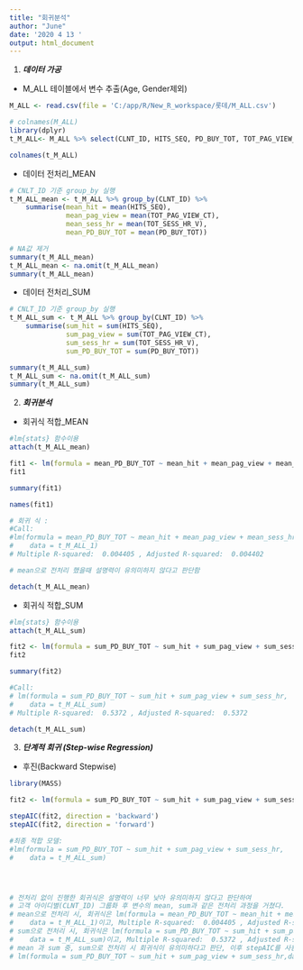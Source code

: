 ---
title: "회귀분석"
author: "June"
date: '2020 4 13 '
output: html_document
---


(@) ***데이터 가공***

+ M_ALL 테이블에서 변수 추출(Age, Gender제외)

```{r code1, include=TRUE, echo=TRUE, message=FALSE, warning=FALSE}

M_ALL <- read.csv(file = 'C:/app/R/New_R_workspace/롯데/M_ALL.csv')

# colnames(M_ALL)
library(dplyr)
t_M_ALL<- M_ALL %>% select(CLNT_ID, HITS_SEQ, PD_BUY_TOT, TOT_PAG_VIEW_CT, TOT_SESS_HR_V)

colnames(t_M_ALL)
```

+ 데이터 전처리_MEAN

```{r code2, include=TRUE, echo=TRUE, message=FALSE, warning=FALSE}

# CNLT_ID 기준 group_by 실행
t_M_ALL_mean <- t_M_ALL %>% group_by(CLNT_ID) %>% 
    summarise(mean_hit = mean(HITS_SEQ),
              mean_pag_view = mean(TOT_PAG_VIEW_CT),
              mean_sess_hr = mean(TOT_SESS_HR_V),
              mean_PD_BUY_TOT = mean(PD_BUY_TOT))

# NA값 제거
summary(t_M_ALL_mean)
t_M_ALL_mean <- na.omit(t_M_ALL_mean)
summary(t_M_ALL_mean)

```


+ 데이터 전처리_SUM

```{r code3, include=TRUE, echo=TRUE, message=FALSE, warning=FALSE}

# CNLT_ID 기준 group_by 실행
t_M_ALL_sum <- t_M_ALL %>% group_by(CLNT_ID) %>% 
    summarise(sum_hit = sum(HITS_SEQ),
              sum_pag_view = sum(TOT_PAG_VIEW_CT),
              sum_sess_hr = sum(TOT_SESS_HR_V),
              sum_PD_BUY_TOT = sum(PD_BUY_TOT))

summary(t_M_ALL_sum)
t_M_ALL_sum <- na.omit(t_M_ALL_sum)
summary(t_M_ALL_sum)

```


(@) ***회귀분석***

+ 회귀식 적합_MEAN
```{r code4, echo=TRUE, message=FALSE, warning=FALSE}
#lm{stats} 함수이용
attach(t_M_ALL_mean)

fit1 <- lm(formula = mean_PD_BUY_TOT ~ mean_hit + mean_pag_view + mean_sess_hr, data = t_M_ALL_mean)
fit1

summary(fit1)

names(fit1)

# 회귀 식 : 
#Call:
#lm(formula = mean_PD_BUY_TOT ~ mean_hit + mean_pag_view + mean_sess_hr, 
#    data = t_M_ALL_1)
# Multiple R-squared:  0.004405 , Adjusted R-squared:  0.004402 

# mean으로 전처리 했을때 설명력이 유의미하지 않다고 판단함

detach(t_M_ALL_mean)

```


+ 회귀식 적합_SUM
```{r code5, echo=TRUE, message=FALSE, warning=FALSE}

#lm{stats} 함수이용
attach(t_M_ALL_sum)

fit2 <- lm(formula = sum_PD_BUY_TOT ~ sum_hit + sum_pag_view + sum_sess_hr, data = t_M_ALL_sum)
fit2

summary(fit2)

#Call:
# lm(formula = sum_PD_BUY_TOT ~ sum_hit + sum_pag_view + sum_sess_hr, 
#    data = t_M_ALL_sum)
# Multiple R-squared:  0.5372 , Adjusted R-squared:  0.5372

detach(t_M_ALL_sum)

```


(@) ***단계적 회귀 (Step-wise Regression)***


+ 후진(Backward Stepwise)

```{r code6, echo=TRUE, message=FALSE, warning=FALSE}
library(MASS)

fit2 <- lm(formula = sum_PD_BUY_TOT ~ sum_hit + sum_pag_view + sum_sess_hr, data = t_M_ALL_sum) 

stepAIC(fit2, direction = 'backward')
stepAIC(fit2, direction = 'forward')

#최종 적합 모델:
#lm(formula = sum_PD_BUY_TOT ~ sum_hit + sum_pag_view + sum_sess_hr, 
#    data = t_M_ALL_sum)




# 전처리 없이 진행한 회귀식은 설명력이 너무 낮아 유의미하지 않다고 판단하여 
# 고객 아이디별(CLNT_ID) 그룹화 후 변수의 mean, sum과 같은 전처리 과정을 거쳤다.
# mean으로 전처리 시, 회귀식은 lm(formula = mean_PD_BUY_TOT ~ mean_hit + mean_pag_view + mean_sess_hr, 
#    data = t_M_ALL_1)이고, Multiple R-squared:  0.004405 , Adjusted R-squared:  0.004402 의 설명력을 갖는다.
# sum으로 전처리 시, 회귀식은 lm(formula = sum_PD_BUY_TOT ~ sum_hit + sum_pag_view + sum_sess_hr, 
#    data = t_M_ALL_sum)이고, Multiple R-squared:  0.5372 , Adjusted R-squared:  0.5372 의 설명력을 갖는다.
# mean 과 sum 중, sum으로 전처리 시 회귀식이 유의미하다고 판단, 이후 stepAIC를 사용하여 최종 적합된 회귀 모델은 아래와 같다.
# lm(formula = sum_PD_BUY_TOT ~ sum_hit + sum_pag_view + sum_sess_hr,data = t_M_ALL_sum)

```
